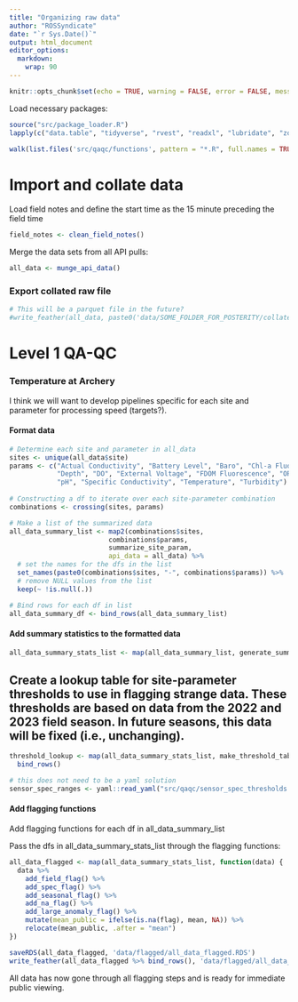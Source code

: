```yaml
---
title: "Organizing raw data"
author: "ROSSyndicate"
date: "`r Sys.Date()`"
output: html_document
editor_options: 
  markdown: 
    wrap: 90
---
```


```r
knitr::opts_chunk$set(echo = TRUE, warning = FALSE, error = FALSE, message = FALSE) 
```

Load necessary packages:

```r
source("src/package_loader.R")
lapply(c("data.table", "tidyverse", "rvest", "readxl", "lubridate", "zoo", "padr","plotly", "feather", "RcppRoll", "yaml", "ggpubr", "profvis", "janitor"), package_loader)

walk(list.files('src/qaqc/functions', pattern = "*.R", full.names = TRUE, recursive = TRUE), source)
```

# Import and collate data

Load field notes and define the start time as the 15 minute preceding the field time
```r
field_notes <- clean_field_notes()
```

Merge the data sets from all API pulls:
```r
all_data <- munge_api_data()
```

### Export collated raw file

```r
# This will be a parquet file in the future?
#write_feather(all_data, paste0('data/SOME_FOLDER_FOR_POSTERITY/collated_raw_sonde_v', Sys.Date(), '.feather'))
```

# Level 1 QA-QC

### Temperature at Archery

I think we will want to develop pipelines specific for each site and parameter for processing speed (targets?).

#### Format data
```r
# Determine each site and parameter in all_data 
sites <- unique(all_data$site)
params <- c("Actual Conductivity", "Battery Level", "Baro", "Chl-a Fluorescence", 
            "Depth", "DO", "External Voltage", "FDOM Fluorescence", "ORP", 
            "pH", "Specific Conductivity", "Temperature", "Turbidity")
 
# Constructing a df to iterate over each site-parameter combination
combinations <- crossing(sites, params)

# Make a list of the summarized data
all_data_summary_list <- map2(combinations$sites, 
                         combinations$params, 
                         summarize_site_param,
                         api_data = all_data) %>% 
  # set the names for the dfs in the list
  set_names(paste0(combinations$sites, "-", combinations$params)) %>% 
  # remove NULL values from the list
  keep(~ !is.null(.))

# Bind rows for each df in list
all_data_summary_df <- bind_rows(all_data_summary_list)
```

#### Add summary statistics to the formatted data
```r
all_data_summary_stats_list <- map(all_data_summary_list, generate_summary_statistics)
```

## Create a lookup table for site-parameter thresholds to use in flagging strange data. These thresholds are based on data from the 2022 and 2023 field season. In future seasons, this data will be fixed (i.e., unchanging). 

```r
threshold_lookup <- map(all_data_summary_stats_list, make_threshold_table) %>%
  bind_rows()

# this does not need to be a yaml solution
sensor_spec_ranges <- yaml::read_yaml("src/qaqc/sensor_spec_thresholds.yml")

```

#### Add flagging functions

Add flagging functions for each df in all_data_summary_list

Pass the dfs in all_data_summary_stats_list through the flagging functions:

```r
all_data_flagged <- map(all_data_summary_stats_list, function(data) {
  data %>%
    add_field_flag() %>%
    add_spec_flag() %>%
    add_seasonal_flag() %>%
    add_na_flag() %>%
    add_large_anomaly_flag() %>%
    mutate(mean_public = ifelse(is.na(flag), mean, NA)) %>%
    relocate(mean_public, .after = "mean")
})

saveRDS(all_data_flagged, 'data/flagged/all_data_flagged.RDS')
write_feather(all_data_flagged %>% bind_rows(), 'data/flagged/all_data_flagged.feather')
```

All data has now gone through all flagging steps and is ready for immediate public viewing.
